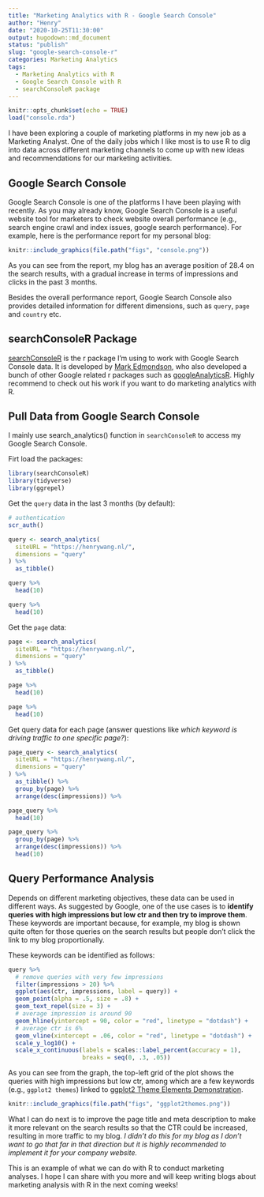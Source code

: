 ```yaml
---
title: "Marketing Analytics with R - Google Search Console"
author: "Henry"
date: "2020-10-25T11:30:00"
output: hugodown::md_document
status: "publish"
slug: "google-search-console-r"
categories: Marketing Analytics
tags:
  - Marketing Analytics with R
  - Google Search Console with R
  - searchConsoleR package
---
```


```r
knitr::opts_chunk$set(echo = TRUE)
load("console.rda")
```

I have been exploring a couple of marketing platforms in my new job as a Marketing Analyst. One of the daily jobs which I like most is to use R to dig into data across different marketing channels to come up with new ideas and recommendations for our marketing activities. 

## Google Search Console

Google Search Console is one of the platforms I have been playing with recently. As you may already know, Google Search Console is a useful website tool for marketers to check website overall performance (e.g., search engine crawl and index issues, google search performance). For example, here is the performance report for my personal blog:

```{=html}
<!-- wp:more -->
<!--more-->
<!-- /wp:more -->
```

```r
knitr::include_graphics(file.path("figs", "console.png"))
```

As you can see from the report, my blog has an average position of 28.4 on the search results, with a gradual increase in terms of impressions and clicks in the past 3 months.

Besides the overall performance report, Google Search Console also provides detailed information for different dimensions, such as `query`, `page` and `country` etc.

## searchConsoleR Package

[searchConsoleR](https://github.com/MarkEdmondson1234/searchConsoleR) is the r package I'm using to work with Google Search Console data. It is developed by [Mark Edmondson](http://code.markedmondson.me/), who also developed a bunch of other Google related r packages such as [googleAnalyticsR](https://code.markedmondson.me/googleAnalyticsR/). Highly recommend to check out his work if you want to do marketing analytics with R.

## Pull Data from Google Search Console

I mainly use search_analytics() function in `searchConsoleR` to access my Google Search Console. 

Firt load the packages:
```r
library(searchConsoleR)
library(tidyverse)
library(ggrepel)
```

Get the `query` data in the last 3 months (by default):
```r
# authentication 
scr_auth()

query <- search_analytics(
  siteURL = "https://henrywang.nl/",
  dimensions = "query"
) %>% 
  as_tibble()

query %>% 
  head(10)
```

```r
query %>% 
  head(10)
```

Get the `page` data:
```r
page <- search_analytics(
  siteURL = "https://henrywang.nl/",
  dimensions = "query"
) %>% 
  as_tibble()

page %>% 
  head(10)
```

```r
page %>% 
  head(10)
```

Get query data for each page (answer questions like *which keyword is driving traffic to one specific page?*):

```r
page_query <- search_analytics(
  siteURL = "https://henrywang.nl/",
  dimensions = "query"
) %>% 
  as_tibble() %>% 
  group_by(page) %>% 
  arrange(desc(impressions)) %>% 

page_query %>% 
  head(10)
```

```r
page_query %>% 
  group_by(page) %>% 
  arrange(desc(impressions)) %>% 
  head(10)
```

## Query Performance Analysis

Depends on different marketing objectives, these data can be used in different ways. As suggested by Google, one of the use cases is to **identify queries with high impressions but low ctr and then try to improve them**. These keywords are important because, for example, my blog is shown quite often for those queries on the search results but people don't click the link to my blog proportionally. 

These keywords can be identified as follows:

```r
query %>% 
  # remove queries with very few impressions
  filter(impressions > 20) %>% 
  ggplot(aes(ctr, impressions, label = query)) +
  geom_point(alpha = .5, size = .8) +
  geom_text_repel(size = 3) +
  # average impression is around 90
  geom_hline(yintercept = 90, color = "red", linetype = "dotdash") +
  # average ctr is 6%
  geom_vline(xintercept = .06, color = "red", linetype = "dotdash") +
  scale_y_log10() +
  scale_x_continuous(labels = scales::label_percent(accuracy = 1),
                     breaks = seq(0, .3, .05))
```

As you can see from the graph, the top-left grid of the plot shows the queries with high impressions but low ctr, among which are a few keywords (e.g., `ggplot2 themes`) linked to [ggplot2 Theme Elements Demonstration
](https://henrywang.nl/ggplot2-theme-elements-demonstration/). 

```r
knitr::include_graphics(file.path("figs", "ggplot2themes.png"))
```

What I can do next is to improve the page title and meta description to make it more relevant on the search results so that the CTR could be increased, resulting in more traffic to my blog. *I didn't do this for my blog as I don't want to go that far in that direction but it is highly recommended to implement it for your company website.*

This is an example of what we can do with R to conduct marketing analyses. I hope I can share with you more and will keep writing blogs about marketing analysis with R in the next coming weeks! 